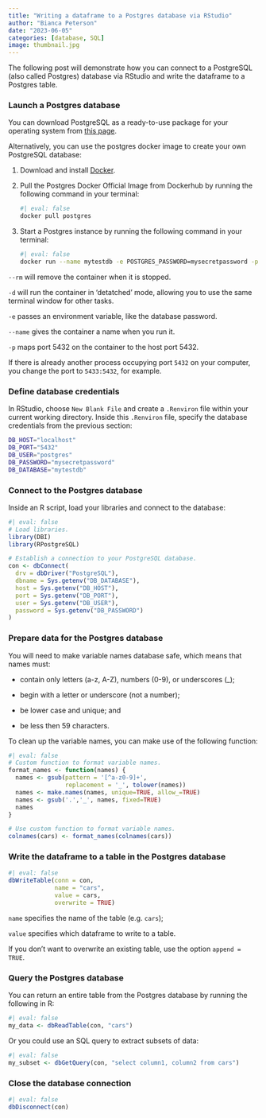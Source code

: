```yaml
---
title: "Writing a dataframe to a Postgres database via RStudio"
author: "Bianca Peterson"
date: "2023-06-05"
categories: [database, SQL]
image: thumbnail.jpg
---
```


The following post will demonstrate how you can connect to a PostgreSQL (also called Postgres) database via RStudio and write the dataframe to a Postgres table.

### Launch a Postgres database

You can download PostgreSQL as a ready-to-use package for your operating system from [this page](https://www.postgresql.org/download/).

Alternatively, you can use the postgres docker image to create your own PostgreSQL database:

1.  Download and install [Docker](https://docs.docker.com/engine/install/).

2.  Pull the Postgres Docker Official Image from Dockerhub by running the following command in your terminal:

    ```bash
    #| eval: false
    docker pull postgres
    ```

3.  Start a Postgres instance by running the following command in your terminal:

    ```bash
    #| eval: false
    docker run --name mytestdb -e POSTGRES_PASSWORD=mysecretpassword -p 5432:5432 -d postgres
    ```

`--rm` will remove the container when it is stopped.

`-d` will run the container in 'detatched' mode, allowing you to use the same terminal window for other tasks.

`-e` passes an environment variable, like the database password.

`--name` gives the container a name when you run it.

`-p` maps port 5432 on the container to the host port 5432.

If there is already another process occupying port `5432` on your computer, you change the port to `5433:5432`, for example.

### Define database credentials

In RStudio, choose `New Blank File` and create a `.Renviron` file within your current working directory. Inside this `.Renviron` file, specify the database credentials from the previous section:

``` bash
DB_HOST="localhost"
DB_PORT="5432"
DB_USER="postgres"
DB_PASSWORD="mysecretpassword"
DB_DATABASE="mytestdb"
```

### Connect to the Postgres database

Inside an R script, load your libraries and connect to the database:

```r
#| eval: false
# Load libraries.
library(DBI)
library(RPostgreSQL)

# Establish a connection to your PostgreSQL database.
con <- dbConnect(
  drv = dbDriver("PostgreSQL"),
  dbname = Sys.getenv("DB_DATABASE"),
  host = Sys.getenv("DB_HOST"),
  port = Sys.getenv("DB_PORT"),
  user = Sys.getenv("DB_USER"),
  password = Sys.getenv("DB_PASSWORD")
)
```

### Prepare data for the Postgres database

You will need to make variable names database safe, which means that names must:

-   contain only letters (a-z, A-Z), numbers (0-9), or underscores (\_);

-   begin with a letter or underscore (not a number);

-   be lower case and unique; and

-   be less then 59 characters.

To clean up the variable names, you can make use of the following function:

```r
#| eval: false
# Custom function to format variable names.
format_names <- function(names) {
  names <- gsub(pattern = '[^a-z0-9]+',
                replacement = '_', tolower(names))
  names <- make.names(names, unique=TRUE, allow_=TRUE)
  names <- gsub('.','_', names, fixed=TRUE)
  names
}

# Use custom function to format variable names.
colnames(cars) <- format_names(colnames(cars))
```

### Write the dataframe to a table in the Postgres database

```r
#| eval: false
dbWriteTable(conn = con,
             name = "cars",
             value = cars,
             overwrite = TRUE)
```

`name` specifies the name of the table (e.g. `cars`);

`value` specifies which dataframe to write to a table.

If you don't want to overwrite an existing table, use the option `append = TRUE`.

### Query the Postgres database

You can return an entire table from the Postgres database by running the following in R:

```r
#| eval: false
my_data <- dbReadTable(con, "cars")
```

Or you could use an SQL query to extract subsets of data:

```r
#| eval: false
my_subset <- dbGetQuery(con, "select column1, column2 from cars")
```

### Close the database connection

```r
#| eval: false
dbDisconnect(con)
```
